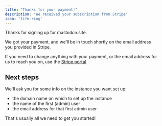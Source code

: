 ```yaml
---
title: "Thanks for your payment!"
description: "We received your subscription from Stripe"
icon: 'life-ring'
---
```


Thanks for signing up for mastodon.site.

We got your payment, and we'll be in touch shortly on the email address you provided in Stripe.

If you need to change anything with your payment, or the email address for us to reach you on, use the [Stripe portal](https://billing.stripe.com/p/login/dR64ij3KJbrLdZm000).

## Next steps

We'll ask you for some info on the instance you want set up:

- the domain name on which to set up the instance
- the name of the first (admin) user
- the email address for that first admin user

That's usually all we need to get you started!